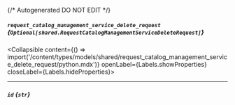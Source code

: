 {/* Autogenerated DO NOT EDIT  */}

##### `request_catalog_management_service_delete_request` *{`Optional[shared.RequestCatalogManagementServiceDeleteRequest]`}*
<Collapsible content={() => import('/content/types/models/shared/request_catalog_management_service_delete_request/python.mdx')} openLabel={Labels.showProperties} closeLabel={Labels.hideProperties}>
</Collapsible>

---
##### `id` *{`str`}*


